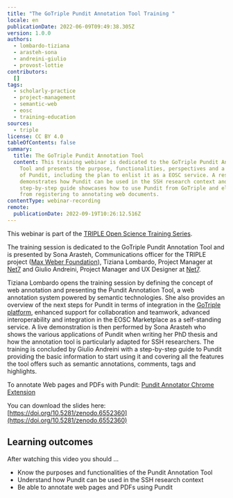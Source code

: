 ```yaml
---
title: "The GoTriple Pundit Annotation Tool Training "
locale: en
publicationDate: 2022-06-09T09:49:38.305Z
version: 1.0.0
authors:
  - lombardo-tiziana
  - arasteh-sona
  - andreini-giulio
  - provost-lottie
contributors:
  []
tags:
  - scholarly-practice
  - project-management
  - semantic-web
  - eosc
  - training-education
sources:
  - triple
license: CC BY 4.0
tableOfContents: false
summary:
  title: The GoTriple Pundit Annotation Tool
  content: This training webinar is dedicated to the GoTriple Pundit Annotation
    Tool and presents the purpose, functionalities, perspectives and a roadmap
    of Pundit, including the plan to enlist it as a EOSC service. A researcher
    demonstrates how Pundit can be used in the SSH research context and a
    step-by-step guide showcases how to use Pundit from GoTriple and elsewhere,
    from registering to annotating web documents.
contentType: webinar-recording
remote:
  publicationDate: 2022-09-19T10:26:12.516Z
---
```

This webinar is part of the [TRIPLE Open Science Training Series](https://project.gotriple.eu/training/).

The training session is dedicated to the GoTriple Pundit Annotation Tool and is presented by Sona Arasteh, Communications officer for the TRIPLE project ([Max Weber Foundation](https://www.maxweberstiftung.de/startseite.html)), Tiziana Lombardo, Project Manager at [Net7](https://www.netseven.it/chi-siamo/) and Giulio Andreini, Project Manager and UX Designer at [Net7](https://www.netseven.it/chi-siamo/).

Tiziana Lombardo opens the training session by defining the concept of web annotation and presenting the Pundit Annotation Tool, a web annotation system powered by semantic technologies. She also provides an overview of the next steps for Pundit in terms of integration in the [GoTriple platform](https://www.gotriple.eu/), enhanced support for collaboration and teamwork, advanced interoperability and integration in the EOSC Marketplace as a self-standing service. A live demonstration is then performed by Sona Arasteh who shows the various applications of Pundit when writing her PhD thesis and how the annotation tool is particularly adapted for SSH researchers. The training is concluded by Giulio Andreini with a step-by-step guide to Pundit providing the basic information to start using it and covering all the features the tool offers such as semantic annotations, comments, tags and highlights.

To annotate Web pages and PDFs with Pundit: [Pundit Annotator Chrome Extension](https://chrome.google.com/webstore/detail/pundit-annotator/eilojhemeemnpfmailfeiggpgilblaco)

You can download the slides here: [https://doi.org/10.5281/zenodo.6552360](https://doi.org/10.5281/zenodo.6552360)

## Learning outcomes

After watching this video you should ...

* Know the purposes and functionalities of the Pundit Annotation Tool
* Understand how Pundit can be used in the SSH research context
* Be able to annotate web pages and PDFs using Pundit

<VideoCard provider="youtube" id="DmKT4wktPG4" title="The GoTriple Pundit Annotation Tool" subtitle="Click here to view" image="images/pundit-triple.png" />

